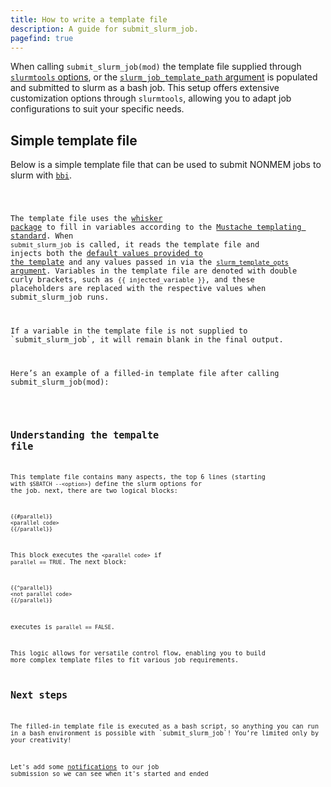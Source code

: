 ```yaml
---
title: How to write a template file
description: A guide for submit_slurm_job.
pagefind: true
---
```



When calling `submit_slurm_job(mod)` the template file supplied through [`slurmtools` options](/guides/1_getting_started#slurmtools-options), or the [`slurm_job_template_path` argument](/reference/submit_slurm_job_reference#using-the-slurm_job_template_path-argument) is populated and submitted to slurm as a bash job.  This setup offers extensive customization options through `slurmtools`, allowing you to adapt job configurations to suit your specific needs.



## Simple template file
Below is a simple template file that can be used to submit NONMEM jobs to slurm with [`bbi`](https://github.com/metrumresearchgroup/bbi). 


<Code title='slurm-job.tmpl' lang='bash' code={tmpl}/>

The template file uses the [whisker package](https://github.com/edwindj/whisker?tab=readme-ov-file) to fill in variables according to the [Mustache templating standard](https://mustache.github.io). When `submit_slurm_job` is called, it reads the template file and injects both the [default values provided to the template](/reference/values_provided_to_template) and any values passed in via the [`slurm_template_opts` argument](/reference/submit_slurm_job_reference#using-the-slurm_template_opts-argument). Variables in the template file are denoted with double curly brackets, such as `{{ injected_variable }}`, and these placeholders are replaced with the respective values when submit_slurm_job runs.

<Aside type="note"> 
If a variable in the template file is not supplied to `submit_slurm_job`, it will remain blank in the final output. 
</Aside>

Here’s an example of a filled-in template file after calling submit_slurm_job(mod):


<Code title='1001.sh' lang='bash' code={filled_tmpl}/>

## Understanding the tempalte file

This template file contains many aspects, the top 6 lines (starting with `$SBATCH --<option>`) define the slurm options for the job. next, there are two logical blocks:
```
{{#parallel}}
<parallel code>
{{/parallel}}
```
This block executes the `<parallel code>` if `parallel == TRUE`. The next block:
```
{{^parallel}}
<not parallel code>
{{/parallel}}
```
executes is `parallel == FALSE`.

This logic allows for versatile control flow, enabling you to build more complex template files to fit various job requirements.

## Next steps

<Aside type='tip'>
The filled-in template file is executed as a bash script, so anything you can run in a bash environment is possible with `submit_slurm_job`! You’re limited only by your creativity!
</Aside>

Let's add some [notifications](/blogs/simple_notifications) to our job submission so we can see when it's started and ended